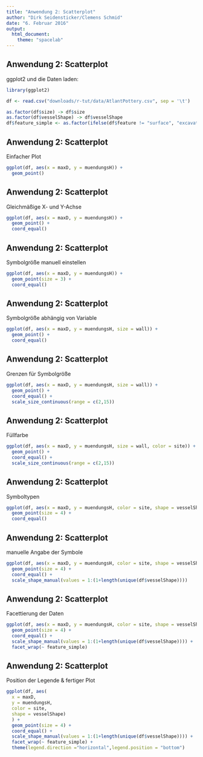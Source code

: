 ```yaml
--- 
title: "Anwendung 2: Scatterplot" 
author: "Dirk Seidensticker/Clemens Schmid" 
date: "6. Februar 2016" 
output:
  html_document:
    theme: "spacelab"
---
```


## Anwendung 2: Scatterplot

ggplot2 und die Daten laden:
```r
library(ggplot2)
```

```r
df <- read.csv("downloads/r-tut/data/AtlantPottery.csv", sep = '\t')
```

```r
as.factor(df$size) -> df$size
as.factor(df$vesselShape) -> df$vesselShape
df$feature_simple <- as.factor(ifelse(df$feature != "surface", "excavation", "surface"))
```

## Anwendung 2: Scatterplot

Einfacher Plot

```r
ggplot(df, aes(x = maxD, y = muendungsH)) + 
  geom_point()
```

## Anwendung 2: Scatterplot

Gleichmäßige X- und Y-Achse 

```r
ggplot(df, aes(x = maxD, y = muendungsH)) + 
  geom_point() + 
  coord_equal()
```

## Anwendung 2: Scatterplot

Symbolgröße manuell einstellen 

```r
ggplot(df, aes(x = maxD, y = muendungsH)) + 
  geom_point(size = 3) + 
  coord_equal()
```

## Anwendung 2: Scatterplot

Symbolgröße abhängig von Variable 

```r
ggplot(df, aes(x = maxD, y = muendungsH, size = wall)) + 
  geom_point() + 
  coord_equal()
```

## Anwendung 2: Scatterplot

Grenzen für Symbolgröße 

```r
ggplot(df, aes(x = maxD, y = muendungsH, size = wall)) + 
  geom_point() + 
  coord_equal() + 
  scale_size_continuous(range = c(2,15))
```

## Anwendung 2: Scatterplot

Füllfarbe 

```r
ggplot(df, aes(x = maxD, y = muendungsH, size = wall, color = site)) + 
  geom_point() + 
  coord_equal() + 
  scale_size_continuous(range = c(2,15))
```

## Anwendung 2: Scatterplot

Symboltypen

```r
ggplot(df, aes(x = maxD, y = muendungsH, color = site, shape = vesselShape)) + 
  geom_point(size = 4) + 
  coord_equal()
```

## Anwendung 2: Scatterplot

manuelle Angabe der Symbole

```r
ggplot(df, aes(x = maxD, y = muendungsH, color = site, shape = vesselShape)) + 
  geom_point(size = 4) + 
  coord_equal() + 
  scale_shape_manual(values = 1:(1+length(unique(df$vesselShape))))
```

## Anwendung 2: Scatterplot

Facettierung der Daten

```r
ggplot(df, aes(x = maxD, y = muendungsH, color = site, shape = vesselShape)) + 
  geom_point(size = 4) + 
  coord_equal() + 
  scale_shape_manual(values = 1:(1+length(unique(df$vesselShape)))) + 
  facet_wrap(~ feature_simple)
```


## Anwendung 2: Scatterplot

Position der Legende & fertiger Plot

```r
ggplot(df, aes(
  x = maxD, 
  y = muendungsH, 
  color = site, 
  shape = vesselShape)
  ) + 
  geom_point(size = 4) + 
  coord_equal() + 
  scale_shape_manual(values = 1:(1+length(unique(df$vesselShape)))) + 
  facet_wrap(~ feature_simple) + 
  theme(legend.direction ="horizontal",legend.position = "bottom")
```
